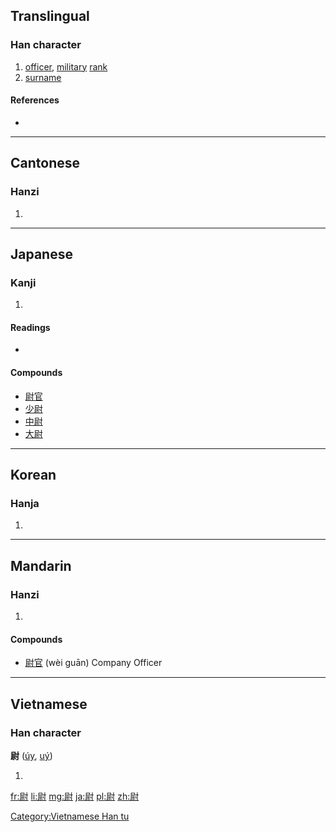==Translingual==

===Han character===
{{Han char|rn=41|rad=寸|as=08|sn=11|four=7420<sub>0</sub>|canj=尸火木戈 (SFDI)|ids=⿰⿸[[尸]][[示]][[寸]]}}

# [[officer]], [[military]] [[rank]]
# [[surname]]

====References====
* {{Han ref|kx=0295.050|dkj=07440|dj=0584.020|hdz=10508.050|uh=5C09|ud=23561|bh=B14C|bd=45388}}

----

==Cantonese==

===Hanzi===
{{yue-hanzi|jyut=|y=wai3, wat1}}

# {{defn|lang=yue|sort=寸08}}

----

==Japanese==

===Kanji===
{{ja-kanji|grade=c|rs=寸08}}

# {{defn|lang=ja|sort=寸08}}

====Readings====
* {{ja-readings|on=[[い]] ([[i]]), [[うつ]] ([[utsu]]), [[うち]] ([[uchi]])|kun=[[おさえる]] ([[osaeru]]), [[やすんじる]] ([[yasunjiru]]), [[じょう]] ([[jō]])}}

====Compounds====
* [[尉官]]
* [[少尉]]
* [[中尉]]
* [[大尉]]

----

==Korean==

===Hanja===
{{ko-hanja|hangeul=위; 울|rv=wi, ul|mr=wi, ul}}

# {{defn|lang=ko|sort=寸08}}

----

==Mandarin==

===Hanzi===
{{cmn-hanzi|pin=[[wèi]] ([[wei4]]), [[yù]] ([[yu4]])|wg=wei<sup>4</sup>}}

# {{defn|lang=cmn|sort=寸08}}

====Compounds====
* [[尉官]] (wèi guān) Company Officer

----

==Vietnamese==

===Han character===
'''尉''' ([[úy]], [[uý]])

# {{defn|lang=vi}}

[[Category:Vietnamese Han tu]]

[[fr:尉]]
[[li:尉]]
[[mg:尉]]
[[ja:尉]]
[[pl:尉]]
[[zh:尉]]
